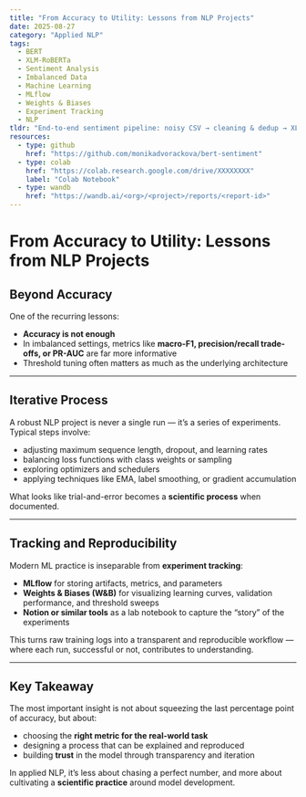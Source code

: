 ```yaml
---
title: "From Accuracy to Utility: Lessons from NLP Projects"
date: 2025-08-27
category: "Applied NLP"
tags:
  - BERT
  - XLM-RoBERTa
  - Sentiment Analysis
  - Imbalanced Data
  - Machine Learning
  - MLflow
  - Weights & Biases
  - Experiment Tracking
  - NLP
tldr: "End-to-end sentiment pipeline: noisy CSV → cleaning & dedup → XLM-RoBERTa fine-tuning with class-weighted loss (max_len 128–256). Decision threshold tuned on VALID. Experiments tracked in W&B/MLflow. Public deliverable: a reusable W&B dashboard you can duplicate and feed with your own runs."
resources:
  - type: github
    href: "https://github.com/monikadvorackova/bert-sentiment"   
  - type: colab
    href: "https://colab.research.google.com/drive/XXXXXXXX"     
    label: "Colab Notebook"
  - type: wandb
    href: "https://wandb.ai/<org>/<project>/reports/<report-id>" 
---
```

# From Accuracy to Utility: Lessons from NLP Projects

## Beyond Accuracy  

One of the recurring lessons:  
- **Accuracy is not enough**  
- In imbalanced settings, metrics like **macro-F1, precision/recall trade-offs, or PR-AUC** are far more informative  
- Threshold tuning often matters as much as the underlying architecture  

---

## Iterative Process  

A robust NLP project is never a single run — it’s a series of experiments. Typical steps involve:  

- adjusting maximum sequence length, dropout, and learning rates  
- balancing loss functions with class weights or sampling  
- exploring optimizers and schedulers  
- applying techniques like EMA, label smoothing, or gradient accumulation  

What looks like trial-and-error becomes a **scientific process** when documented.  

---

## Tracking and Reproducibility  

Modern ML practice is inseparable from **experiment tracking**:  

- **MLflow** for storing artifacts, metrics, and parameters  
- **Weights & Biases (W&B)** for visualizing learning curves, validation performance, and threshold sweeps  
- **Notion or similar tools** as a lab notebook to capture the “story” of the experiments  

This turns raw training logs into a transparent and reproducible workflow — where each run, successful or not, contributes to understanding.  

---

## Key Takeaway  

The most important insight is not about squeezing the last percentage point of accuracy, but about:  

- choosing the **right metric for the real-world task**  
- designing a process that can be explained and reproduced  
- building **trust** in the model through transparency and iteration  

In applied NLP, it’s less about chasing a perfect number, and more about cultivating a **scientific practice** around model development.  